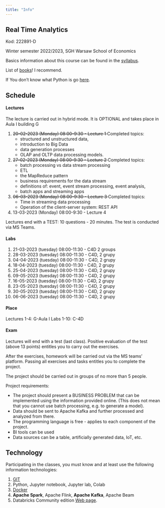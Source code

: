 ```yaml
---
title: "Info"
---
```


## Real Time Analytics 

Kod: 222891-D

Winter semester 2022/2023,
SGH Warsaw School of Economics


Basics information about this course can be found in the [syllabus](/sylabus).

List of [books](/books)! I recommend.

If You don't know what Python is go [here](/info).

## Schedule

#### Lectures

The lecture is carried out in hybrid mode.
It is OPTIONAL and takes place in Aula I building G

1. <del>20-02-2023 (Monday) 08:00-9:30 - Lecture 1</del>
    Completed topics:
    - structured and unstructured data, 
    - introduction to Big Data
    - data generation processes
    - OLAP and OLTP data processing models.

2. <del>27-02-2023 (Monday) 08:00-9:30 - Lecture 2</del>
    Completed topics:
    - batch processing vs data stream processing
    - ETL
    - the MapReduce pattern
    - business requirements for the data stream
    - definitions of: event, event stream processing, event analysis,
    - batch apps and streaming apps
3. <del>06-03-2023 (Monday) 08:00-9:30 - Lecture 3</del>
    Completed topics:
    - Time in streaming data processing
    - Operation of the client-server system: REST API
4. 13-03-2023 (Monday) 08:00-9:30 - Lecture 4

Lectures end with a TEST: 10 questions - 20 minutes.
The test is conducted via MS Teams.

#### Labs

1. 21-03-2023 (tuesday) 08:00-11:30 - C4D 2 groups
2. 28-03-2023 (tuesday) 08:00-11:30 - C4D, 2 grupy
3. 04-04-2023 (tuesday) 08:00-11:30 - C4D, 2 grupy 
4. 18-04-2023 (tuesday) 08:00-11:30 - C4D, 2 grupy 
5. 25-04-2023 (tuesday) 08:00-11:30 - C4D, 2 grupy 
6. 09-05-2023 (tuesday) 08:00-11:30 - C4D, 2 grupy 
7. 16-05-2023 (tuesday) 08:00-11:30 - C4D, 2 grupy 
8. 23-05-2023 (tuesday) 08:00-11:30 - C4D, 2 grupy 
9. 30-05-2023 (tuesday) 08:00-11:30 - C4D, 2 grupy
10. 06-06-2023 (tuesday) 08:00-11:30 - C4D, 2 grupy 

#### Place

Lectures 1-4: G-Aula I
Labs 1-10: C-4D

#### Exam

Lectures will end with a test (last class).
Positive evaluation of the test (above 13 points) entitles you to carry out the exercises.

After the exercises, homework will be carried out via the MS teams' platform.
Passing all exercises and tasks entitles you to complete the project.

The project should be carried out in groups of no more than 5 people.

Project requirements:

- The project should present a BUSINESS PROBLEM that can be implemented using the information provided online. (This does not mean that you cannot use batch processing, e.g. to generate a model).
- Data should be sent to Apache Kafka and further processed and analyzed from there.
- The programming language is free - applies to each component of the project.
- BI tools can be used
- Data sources can be a table, artificially generated data, IoT, etc.

## Technology

Participating in the classes, you must know and at least use the following information technologies:

1. [GIT](https://sebkaz-teaching.github.io/RTA_2023EN/info/) 
2. Python, Jupyter notebook, Jupyter lab, Colab
3. [Docker](https://sebkaz-teaching.github.io/RTA_2023EN/info/)
4. **Apache Spark**, Apache Flink, **Apache Kafka**, Apache Beam
5. Databricks Community edition [Web page](https://community.cloud.databricks.com/login.html).